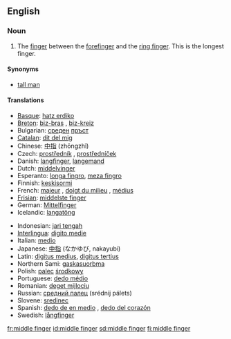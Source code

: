 ==English==
{{wikipedia}}

===Noun===
{{en-noun}}

# The [[finger]] between the [[forefinger]] and the [[ring finger]]. This is the longest finger.

====Synonyms====
*[[tall man]]

====Translations====
{{trans-top|finger between the forefinger and the ring finger}}
*[[Basque]]: [[hatz erdiko]]
*[[Breton]]: [[biz-bras]] {{m}}, [[biz-kreiz]] {{m}}
*Bulgarian: [[среден]] [[пръст]] {{m}}
*[[Catalan]]: [[dit del mig]] {{m}}
*Chinese: [[中指]] (zhōngzhǐ)
*Czech: [[prostředník]] {{m}}, [[prostředníček]] {{m}}
*Danish: [[langfinger]], [[langemand]]
*Dutch: [[middelvinger]] {{m}}
*Esperanto: [[longa fingro]], [[meza fingro]]
*Finnish: [[keskisormi]]
*French: [[majeur]] {{m}}, [[doigt du milieu]] {{m}}, [[médius]] {{m}}
*[[Frisian]]: [[middelste finger]]
*German: [[Mittelfinger]] {{m}}
*Icelandic: [[langatöng]] {{f}}
{{trans-mid}}
*Indonesian: [[jari tengah]]
*[[Interlingua]]: [[digito medie]]
*Italian: [[medio]]
*Japanese: [[中指]] (なかゆび, nakayubi)
*Latin: [[digitus medius]], [[digitus tertius]]
*Northern Sami: [[gaskasuorbma]]
*Polish: [[palec]] [[środkowy]] {{m}}
*Portuguese: [[dedo médio]] {{m}}
*Romanian: [[deget mijlociu]] {{n}}
*Russian: [[средний палец]] (srédnij pálets) {{m}}
*Slovene: [[sredinec]] {{m}}
*Spanish: [[dedo de en medio]] {{m}}, [[dedo del corazón]] {{m}}
*Swedish: [[långfinger]] {{n}}
{{trans-bottom}}

[[fr:middle finger]]
[[id:middle finger]]
[[sd:middle finger]]
[[fi:middle finger]]